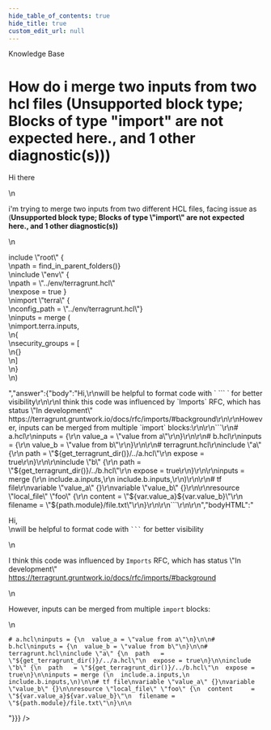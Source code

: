 ```yaml
---
hide_table_of_contents: true
hide_title: true
custom_edit_url: null
---
```



<head>
  <link rel="canonical" href="https://github.com/gruntwork-io/knowledge-base/discussions/392" />
</head>

<CenterLayout>
<span className="searchCategory">Knowledge Base</span>
<h1>How do i merge two inputs from two hcl files (Unsupported block type; Blocks of type &quot;import&quot; are not expected here., and 1 other diagnostic(s)))</h1>
<GitHub discussion={{"id":"D_kwDOF8slf84APXRD","number":392,"author":{"login":"skkc2"},"title":"How do i merge two inputs from two hcl files (Unsupported block type; Blocks of type \"import\" are not expected here., and 1 other diagnostic(s)))","body":"Hi there\r\n\r\ni'm trying to merge two inputs from two different HCL files, facing issue as (**Unsupported block type; Blocks of type \"import\" are not expected here., and 1 other diagnostic(s))** \r\n\r\ninclude \"root\" {\r\n  path = find_in_parent_folders()}\r\ninclude \"env\" {\r\n  path   = \"../env/terragrunt.hcl\"\r\n  expose = true }\r\nimport \"terra\" {\r\n  config_path = \"../env/terragrunt.hcl\"}\r\ninputs =  merge (\r\n    import.terra.inputs,\r\n{\r\n  security_groups = [\r\n    {}\r\n  ] \r\n}\r\n)","bodyHTML":"<p dir=\"auto\">Hi there</p>\n<p dir=\"auto\">i'm trying to merge two inputs from two different HCL files, facing issue as (<strong>Unsupported block type; Blocks of type \"import\" are not expected here., and 1 other diagnostic(s))</strong></p>\n<p dir=\"auto\">include \"root\" {<br>\npath = find_in_parent_folders()}<br>\ninclude \"env\" {<br>\npath   = \"../env/terragrunt.hcl\"<br>\nexpose = true }<br>\nimport \"terra\" {<br>\nconfig_path = \"../env/terragrunt.hcl\"}<br>\ninputs =  merge (<br>\nimport.terra.inputs,<br>\n{<br>\nsecurity_groups = [<br>\n{}<br>\n]<br>\n}<br>\n)</p>","answer":{"body":"Hi,\r\nwill be helpful to format code with ` ``` ` for better visibility\r\n\r\nI think this code was influenced by `Imports` RFC, which has status \"In development\" https://terragrunt.gruntwork.io/docs/rfc/imports/#background\r\n\r\nHowever, inputs can be merged from multiple `import` blocks:\r\n\r\n```\r\n# a.hcl\r\ninputs = {\r\n  value_a = \"value from a\"\r\n}\r\n\r\n# b.hcl\r\ninputs = {\r\n  value_b = \"value from b\"\r\n}\r\n\r\n# terragrunt.hcl\r\ninclude \"a\" {\r\n  path   = \"${get_terragrunt_dir()}/../a.hcl\"\r\n  expose = true\r\n}\r\n\r\ninclude \"b\" {\r\n  path   = \"${get_terragrunt_dir()}/../b.hcl\"\r\n  expose = true\r\n}\r\n\r\ninputs = merge (\r\n  include.a.inputs,\r\n  include.b.inputs,\r\n)\r\n\r\n# tf file\r\nvariable \"value_a\" {}\r\nvariable \"value_b\" {}\r\n\r\nresource \"local_file\" \"foo\" {\r\n  content     = \"${var.value_a}${var.value_b}\"\r\n  filename = \"${path.module}/file.txt\"\r\n}\r\n\r\n```\r\n\r\n","bodyHTML":"<p dir=\"auto\">Hi,<br>\nwill be helpful to format code with <code class=\"notranslate\">```</code> for better visibility</p>\n<p dir=\"auto\">I think this code was influenced by <code class=\"notranslate\">Imports</code> RFC, which has status \"In development\" <a href=\"https://terragrunt.gruntwork.io/docs/rfc/imports/#background\" rel=\"nofollow\">https://terragrunt.gruntwork.io/docs/rfc/imports/#background</a></p>\n<p dir=\"auto\">However, inputs can be merged from multiple <code class=\"notranslate\">import</code> blocks:</p>\n<div class=\"snippet-clipboard-content notranslate position-relative overflow-auto\" data-snippet-clipboard-copy-content=\"# a.hcl\ninputs = {\n  value_a = &quot;value from a&quot;\n}\n\n# b.hcl\ninputs = {\n  value_b = &quot;value from b&quot;\n}\n\n# terragrunt.hcl\ninclude &quot;a&quot; {\n  path   = &quot;${get_terragrunt_dir()}/../a.hcl&quot;\n  expose = true\n}\n\ninclude &quot;b&quot; {\n  path   = &quot;${get_terragrunt_dir()}/../b.hcl&quot;\n  expose = true\n}\n\ninputs = merge (\n  include.a.inputs,\n  include.b.inputs,\n)\n\n# tf file\nvariable &quot;value_a&quot; {}\nvariable &quot;value_b&quot; {}\n\nresource &quot;local_file&quot; &quot;foo&quot; {\n  content     = &quot;${var.value_a}${var.value_b}&quot;\n  filename = &quot;${path.module}/file.txt&quot;\n}\n\"><pre class=\"notranslate\"><code># a.hcl\ninputs = {\n  value_a = \"value from a\"\n}\n\n# b.hcl\ninputs = {\n  value_b = \"value from b\"\n}\n\n# terragrunt.hcl\ninclude \"a\" {\n  path   = \"${get_terragrunt_dir()}/../a.hcl\"\n  expose = true\n}\n\ninclude \"b\" {\n  path   = \"${get_terragrunt_dir()}/../b.hcl\"\n  expose = true\n}\n\ninputs = merge (\n  include.a.inputs,\n  include.b.inputs,\n)\n\n# tf file\nvariable \"value_a\" {}\nvariable \"value_b\" {}\n\nresource \"local_file\" \"foo\" {\n  content     = \"${var.value_a}${var.value_b}\"\n  filename = \"${path.module}/file.txt\"\n}\n\n</code></pre></div>"}}} />

</CenterLayout>
  

<!-- ##DOCS-SOURCER-START
{
  "sourcePlugin": "github-discussions",
  "hash": "acf8beee9f75eb0add6ca8499f87d603"
}
##DOCS-SOURCER-END -->
